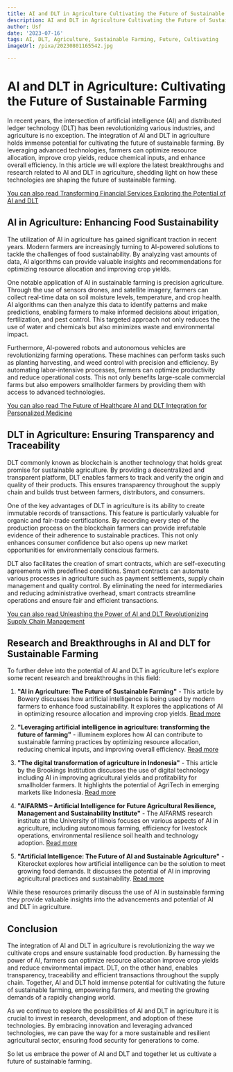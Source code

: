 ```yaml
---
title: AI and DLT in Agriculture Cultivating the Future of Sustainable Farming
description: AI and DLT in Agriculture Cultivating the Future of Sustainable Farming
author: Usf
date: '2023-07-16'
tags: AI, DLT, Agriculture, Sustainable Farming, Future, Cultivating
imageUrl: /pixa/20230801165542.jpg

---
```

# AI and DLT in Agriculture: Cultivating the Future of Sustainable Farming

In recent years, the intersection of artificial intelligence (AI) and distributed ledger technology (DLT) has been revolutionizing various industries, and agriculture is no exception. The integration of AI and DLT in agriculture holds immense potential for cultivating the future of sustainable farming. By  leveraging advanced  technologies, farmers  can optimize resource allocation, improve crop yields, reduce chemical inputs, and enhance overall  efficiency. In this article we will  explore the  latest breakthroughs and research related to AI and DLT in agriculture,  shedding light on how these technologies are shaping the  future of sustainable farming.

[You can also read Transforming Financial Services Exploring the Potential of AI and DLT](Transforming%20Financial%20Services%20Exploring%20the%20Potential%20of%20AI%20and%20DLT)


## AI in Agriculture: Enhancing Food Sustainability

The utilization of AI in agriculture has gained significant traction  in recent years. Modern farmers  are increasingly turning to AI-powered solutions  to tackle the challenges  of food sustainability. By analyzing vast amounts of data, AI algorithms can provide valuable insights and recommendations for optimizing resource allocation and improving crop yields.

One notable application of AI in sustainable farming is precision agriculture.  Through the use  of sensors drones, and satellite imagery, farmers  can collect real-time data on soil moisture levels, temperature, and crop health. AI algorithms  can then analyze this data to identify patterns and make predictions, enabling farmers to make informed decisions about irrigation, fertilization, and pest control. This targeted approach not only reduces the use  of water and chemicals but also minimizes waste and environmental impact.

Furthermore, AI-powered  robots and autonomous vehicles are revolutionizing farming  operations. These machines can perform tasks  such as planting harvesting, and weed control with precision and efficiency. By automating labor-intensive processes,  farmers can optimize  productivity and reduce operational costs.  This  not only benefits large-scale commercial farms but also empowers smallholder farmers by providing them with  access to advanced technologies.

[You can also read  The Future of Healthcare AI and DLT Integration for  Personalized Medicine](The%20Future%20of%20Healthcare%20AI%20and%20DLT%20Integration%20for%20Personalized%20Medicine)


## DLT in Agriculture:  Ensuring Transparency and Traceability

DLT commonly known as blockchain  is another technology that holds great promise for  sustainable agriculture. By providing a  decentralized and transparent platform, DLT enables farmers to track and verify the origin and  quality  of  their products. This ensures transparency throughout the supply chain  and  builds trust between farmers, distributors, and consumers.

One of the key advantages  of DLT in  agriculture is  its ability to create immutable records  of transactions. This feature is particularly valuable for organic  and fair-trade certifications. By recording every  step of the production process on the blockchain farmers can provide irrefutable evidence of their adherence to sustainable practices. This not only enhances consumer  confidence but also opens up new market opportunities for environmentally conscious  farmers.

DLT also  facilitates the creation of smart contracts,  which are self-executing agreements with predefined conditions. Smart contracts can automate various processes in agriculture such as payment settlements, supply chain management and quality control. By eliminating the need for intermediaries and reducing  administrative overhead, smart contracts streamline operations and ensure fair and  efficient transactions.

[You can also read Unleashing the Power of AI and DLT Revolutionizing Supply Chain Management](Unleashing%20the%20Power%20of%20AI%20and%20DLT%20Revolutionizing%20Supply%20Chain%20Management)


## Research and Breakthroughs  in AI and DLT for Sustainable Farming

To further delve into the potential of AI and DLT in  agriculture let's explore some recent research and  breakthroughs in this field:

1. **"AI in Agriculture: The Future of Sustainable Farming"** - This article by Bowery discusses how artificial intelligence is being  used  by modern farmers to enhance food sustainability. It explores the applications of AI in optimizing resource  allocation and improving crop  yields. [Read more](https://bowery.co/artificial-intelligence/)

2. **"Leveraging artificial intelligence in agriculture: transforming the future of farming"** -  illuminem explores how AI can  contribute to sustainable farming  practices by optimizing resource allocation, reducing chemical inputs, and improving overall efficiency. [Read more](https://illuminem.com/illuminemvoices/leveraging-artificial-intelligence-in-agriculture-transforming-the-future-of-farming)

3. **"The digital transformation of  agriculture in Indonesia"** - This article by the Brookings Institution discusses the use of digital technology including  AI in improving agricultural yields and profitability for smallholder  farmers. It highlights the potential of AgriTech in  emerging  markets like  Indonesia. [Read more](https://www.brookings.edu/articles/the-digital-transformation-of-agriculture-in-indonesia/)

4. **"AIFARMS – Artificial Intelligence for Future Agricultural Resilience, Management and Sustainability Institute"** - The AIFARMS research institute at the University of  Illinois focuses on various  aspects of AI in  agriculture, including autonomous farming, efficiency for livestock operations, environmental  resilience soil health and technology adoption. [Read more](https://aifarms.illinois.edu/)

5. **"Artificial Intelligence: The Future of AI and Sustainable  Agriculture"** - Kiterocket explores how artificial intelligence can be  the solution  to meet growing food demands. It discusses the potential of AI in improving agricultural practices and sustainability. [Read more](https://www.kiterocket.com/artificial-intelligence-the-future-of-sustainable-agriculture/)

While  these resources  primarily  discuss the use of AI in sustainable farming they provide valuable insights into the advancements and  potential of AI  and DLT in agriculture.

## Conclusion

The integration of AI and DLT  in agriculture is revolutionizing the  way we cultivate crops and ensure sustainable food production. By harnessing the power of AI, farmers can optimize resource allocation improve crop yields and reduce environmental impact. DLT, on the  other hand,  enables transparency, traceability and efficient transactions throughout the supply chain. Together, AI and DLT hold immense potential for cultivating the  future of sustainable farming, empowering farmers, and meeting  the growing demands of a rapidly changing world.

As we continue to explore the  possibilities of AI and DLT in agriculture it is crucial to invest in research, development, and  adoption of these technologies. By embracing innovation and leveraging advanced  technologies, we can pave the way for a more  sustainable and resilient  agricultural  sector, ensuring food security for generations  to come.

So let us embrace the power of AI  and DLT and together let  us cultivate a future of sustainable farming.